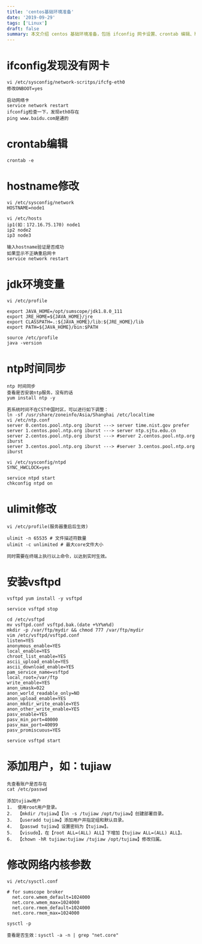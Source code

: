 ```yaml
---
title: 'centos基础环境准备'
date: '2019-09-29'
tags: ['Linux']
draft: false
summary: 本文介绍 centos 基础环境准备，包括 ifconfig 网卡设置、crontab 编辑、hostname 修改、jdk 环境变量、ntp 时间同步、ulimit 修改、安装 vsftpd 及添加用户等操作，还涉及修改网络内核参数。 
---
```


# ifconfig发现没有网卡
```
vi /etc/sysconfig/network-scritps/ifcfg-eth0
修改ONBOOT=yes

启动网络卡
service network restart
ifconfig检查一下，发现eth0存在
ping www.baidu.com是通的
```

# crontab编辑
```
crontab -e
```

# hostname修改
```
vi /etc/sysconfig/network
HOSTNAME=node1

vi /etc/hosts
ip1(如：172.16.75.170) node1
ip2 node2
ip3 node3

输入hostname验证是否成功
如果显示不正确重启网卡
service network restart
```

# jdk环境变量
```
vi /etc/profile

export JAVA_HOME=/opt/sumscope/jdk1.8.0_111
export JRE_HOME=${JAVA_HOME}/jre
export CLASSPATH=.:${JAVA_HOME}/lib:${JRE_HOME}/lib
export PATH=${JAVA_HOME}/bin:$PATH

source /etc/profile
java -version

```

# ntp时间同步
```
ntp 时间同步 
查看是否安装ntp服务，没有的话
yum install ntp -y 

若系统时间不在CST中国时区，可以进行如下调整： 
ln -sf /usr/share/zoneinfo/Asia/Shanghai /etc/localtime 
vi /etc/ntp.conf 
server 0.centos.pool.ntp.org iburst ---> server time.nist.gov prefer 
server 1.centos.pool.ntp.org iburst ---> server ntp.sjtu.edu.cn 
server 2.centos.pool.ntp.org iburst ---> #server 2.centos.pool.ntp.org iburst 
server 3.centos.pool.ntp.org iburst ---> #server 3.centos.pool.ntp.org iburst 

vi /etc/sysconfig/ntpd 
SYNC_HWCLOCK=yes

service ntpd start 
chkconfig ntpd on
```

# ulimit修改
```
vi /etc/profile(服务器重启后生效)

ulimit -n 65535 # 文件描述符数量
ulimit -c unlimited # 最大core文件大小

同时需要在终端上执行以上命令，以达到实时生效。
```

# 安装vsftpd
```
vsftpd yum install -y vsftpd

service vsftpd stop

cd /etc/vsftpd 
mv vsftpd.conf vsftpd.bak.(date +%Y%m%d)
mkdir -p /var/ftp/mydir && chmod 777 /var/ftp/mydir
vim /etc/vsftpd/vsftpd.conf
listen=YES
anonymous_enable=YES
local_enable=YES
chroot_list_enable=YES
ascii_upload_enable=YES
ascii_download_enable=YES
pam_service_name=vsftpd
local_root=/var/ftp
write_enable=YES
anon_umask=022
anon_world_readable_only=NO
anon_upload_enable=YES
anon_mkdir_write_enable=YES
anon_other_write_enable=YES
pasv_enable=YES
pasv_min_port=40000
pasv_max_port=40099
pasv_promiscuous=YES

service vsftpd start
```

# 添加用户，如：tujiaw
```
先查看账户是否存在
cat /etc/passwd

添加tujiaw用户
1.	使用root用户登录。
2.	【mkdir /tujiaw】【ln -s /tujiaw /opt/tujiaw】创建部署目录。
3.	【useradd tujiaw】添加用户并指定组和默认目录。
4.	【passwd tujiaw】设置密码为【tujiaw】。
5.	【visudo】，在【root ALL=(ALL) ALL】下增加【tujiaw ALL=(ALL) ALL】。
6.	【chown -hR tujiaw:tujiaw /tujiaw /opt/tujiaw】修改归属。
```

# 修改网络内核参数
```
vi /etc/sysctl.conf

# for sumscope broker
  net.core.wmem_default=1024000
  net.core.wmem_max=1024000
  net.core.rmem_default=1024000
  net.core.rmem_max=1024000
  
sysctl -p

查看是否生效：sysctl -a -n | grep "net.core"
```